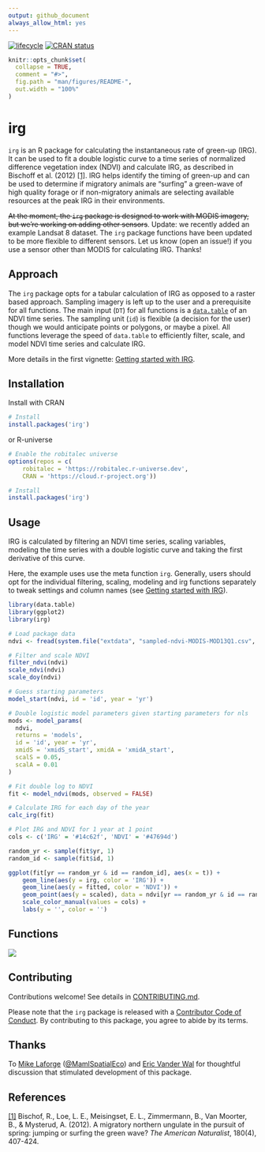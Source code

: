 ```yaml
---
output: github_document
always_allow_html: yes
---
```


[![lifecycle](https://img.shields.io/badge/lifecycle-active-green.svg)](https://www.tidyverse.org/lifecycle/#active)
[![CRAN status](https://www.r-pkg.org/badges/version/irg)](https://cran.r-project.org/package=irg)




```r
knitr::opts_chunk$set(
  collapse = TRUE,
  comment = "#>",
  fig.path = "man/figures/README-",
  out.width = "100%"
)
```

# irg
`irg` is an R package for calculating the instantaneous rate of green-up (IRG).
It can be used to fit a double logistic curve to a time series of normalized
difference vegetation index (NDVI) and calculate IRG, as described in Bischoff
et al. (2012) [[1]](#references). IRG helps identify the timing of green-up and
can be used to determine if migratory animals are "surfing" a green-wave of high
quality forage or if non-migratory animals are selecting available resources at
the peak IRG in their environments. 

~~At the moment, the `irg` package is designed to work with MODIS imagery, but
we're working on adding other sensors~~. Update: we recently added an example
Landsat 8 dataset. The `irg` package functions have been updated to be more
flexible to different sensors. Let us know (open an issue!) if you use a sensor
other than MODIS for calculating IRG. Thanks!



## Approach
The `irg` package opts for a tabular calculation of IRG as opposed to a raster
based approach. Sampling imagery is left up to the user and a prerequisite
for all functions. The main input (`DT`) for all functions is a
[`data.table`](https://github.com/Rdatatable/data.table) of an NDVI time series.
The sampling unit (`id`) is flexible (a decision for the user) though we would
anticipate points or polygons, or maybe a pixel. All functions leverage the
speed of `data.table` to efficiently filter, scale, and model NDVI time series
and calculate IRG.

More details in the first vignette: 
[Getting started with IRG](https://github.com/robitalec/irg/articles/getting-started-with-irg.html). 


## Installation

Install with CRAN

```r
# Install 
install.packages('irg')
```

or R-universe

```r
# Enable the robitalec universe
options(repos = c(
    robitalec = 'https://robitalec.r-universe.dev',
    CRAN = 'https://cloud.r-project.org'))

# Install 
install.packages('irg')
```



## Usage

IRG is calculated by filtering an NDVI time series, scaling variables, modeling
the time series with a double logistic curve and taking the first derivative of
this curve.

Here, the example uses  use the meta function `irg`. Generally, users should opt
for the individual filtering, scaling, modeling and irg functions separately to
tweak settings and column names (see 
[Getting started with IRG](https://robitalec.github.io/irg/articles/getting-started-with-irg.html)).

```r
library(data.table)
library(ggplot2)
library(irg)

# Load package data
ndvi <- fread(system.file("extdata", "sampled-ndvi-MODIS-MOD13Q1.csv", package = "irg"))

# Filter and scale NDVI
filter_ndvi(ndvi)
scale_ndvi(ndvi)
scale_doy(ndvi)

# Guess starting parameters
model_start(ndvi, id = 'id', year = 'yr')

# Double logistic model parameters given starting parameters for nls
mods <- model_params(
  ndvi,
  returns = 'models',
  id = 'id', year = 'yr',
  xmidS = 'xmidS_start', xmidA = 'xmidA_start',
  scalS = 0.05,
  scalA = 0.01
)

# Fit double log to NDVI
fit <- model_ndvi(mods, observed = FALSE)

# Calculate IRG for each day of the year
calc_irg(fit)

# Plot IRG and NDVI for 1 year at 1 point
cols <- c('IRG' = '#14c62f', 'NDVI' = '#47694d')

random_yr <- sample(fit$yr, 1)
random_id <- sample(fit$id, 1)

ggplot(fit[yr == random_yr & id == random_id], aes(x = t)) +
	geom_line(aes(y = irg, color = 'IRG')) +
	geom_line(aes(y = fitted, color = 'NDVI')) +
	geom_point(aes(y = scaled), data = ndvi[yr == random_yr & id == random_id]) + 
	scale_color_manual(values = cols) +
	labs(y = '', color = '')
```

<!-- <img src="man/figures/README-ggIRG-1.png" style="max-width:100%;min-width:40px;margin:0px auto;"/> -->


## Functions

<img src="man/figures/functions-grphviz.png" style="max-width:100%;min-width:40px;float:center;"/>

  
## Contributing
Contributions welcome! See details in [CONTRIBUTING.md](CONTRIBUTING.md). 

Please note that the `irg` package is released with a 
[Contributor Code of Conduct](CODE_OF_CONDUCT.md). 
By contributing to this package, you agree to abide by its terms.

## Thanks
To [Mike Laforge](https://mammalspatialecology.weebly.com/)
([\@MamlSpatialEco](https://twitter.com/MamlSpatialEco)) and 
[Eric Vander Wal](https://weel.gitlab.io) for thoughtful discussion that 
stimulated development of this package. 

## References

[[1]](https://www.journals.uchicago.edu/doi/abs/10.1086/667590) Bischof, R., Loe, L. E., Meisingset, E. L., Zimmermann, B., Van Moorter, B., & Mysterud, A. (2012). A migratory northern ungulate in the pursuit of spring: jumping or surfing the green wave? *The American Naturalist*, 180(4), 407-424.

